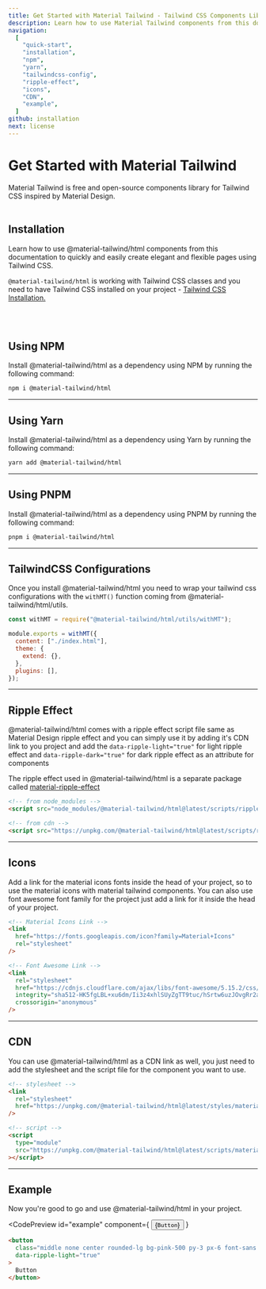 ```yaml
---
title: Get Started with Material Tailwind - Tailwind CSS Components Library
description: Learn how to use Material Tailwind components from this documentation to quickly and easily create elegant and flexible pages using Tailwind CSS.
navigation:
  [
    "quick-start",
    "installation",
    "npm",
    "yarn",
    "tailwindcss-config",
    "ripple-effect",
    "icons",
    "CDN",
    "example",
  ]
github: installation
next: license
---
```


# Get Started with Material Tailwind

<span id="quick-start" className="scroll-mt-48" />
Material Tailwind is free and open-source components library for Tailwind CSS inspired
by Material Design.

<br />
<br />

## Installation

<span id="installation" className="scroll-mt-48" />

Learn how to use @material-tailwind/html components from this documentation to quickly and easily create elegant and flexible pages using Tailwind CSS.

`@material-tailwind/html` is working with Tailwind CSS classes and you need to have Tailwind CSS installed on your project - <a href="https://tailwindcss.com/docs/installation?ref=material-tailwind" target="_blank" className="font-medium hover:text-pink-500 transition-colors">Tailwind CSS Installation.</a>

<br />
<br />

## Using NPM

Install @material-tailwind/html as a dependency using NPM by running the following command:

<span id="npm" className="scroll-mt-48" />

```bash
npm i @material-tailwind/html
```

---

## Using Yarn

Install @material-tailwind/html as a dependency using Yarn by running the following command:

<span id="yarn" className="scroll-mt-48" />

```bash
yarn add @material-tailwind/html
```

---

## Using PNPM

Install @material-tailwind/html as a dependency using PNPM by running the following command:

<span id="pnpm" className="scroll-mt-48" />

```bash
pnpm i @material-tailwind/html
```

---

## TailwindCSS Configurations

<span id="tailwindcss-config" className="scroll-mt-48" />

Once you install @material-tailwind/html you need to wrap your tailwind css configurations with the <Code html>withMT()</Code> function coming from @material-tailwind/html/utils.

```js {1, 3, 9}
const withMT = require("@material-tailwind/html/utils/withMT");

module.exports = withMT({
  content: ["./index.html"],
  theme: {
    extend: {},
  },
  plugins: [],
});
```

---

## Ripple Effect

<span id="ripple-effect" className="scroll-mt-48" />

@material-tailwind/html comes with a ripple effect script file same as Material Design ripple effect and you can simply use it by adding it's CDN link to you project and add the <Code html>data-ripple-light="true"</Code> for light ripple effect and <Code html>data-ripple-dark="true"</Code> for dark ripple effect as an attribute for components

The ripple effect used in @material-tailwind/html is a separate package called <a href="https://www.npmjs.com/package/material-ripple-effects?ref=material-tailwind" target="_blank" className="font-medium hover:text-pink-500 transition-colors">material-ripple-effect</a>

```html
<!-- from node_modules -->
<script src="node_modules/@material-tailwind/html@latest/scripts/ripple.js"></script>

<!-- from cdn -->
<script src="https://unpkg.com/@material-tailwind/html@latest/scripts/ripple.js"></script>
```

---

## Icons

<span id="icons" className="scroll-mt-48" />

Add a link for the material icons fonts inside the head of your project, so to use the material icons with material tailwind components. You can also use font awesome font family for the project just add a link for it inside the head of your project.

```html
<!-- Material Icons Link -->
<link
  href="https://fonts.googleapis.com/icon?family=Material+Icons"
  rel="stylesheet"
/>

<!-- Font Awesome Link -->
<link
  rel="stylesheet"
  href="https://cdnjs.cloudflare.com/ajax/libs/font-awesome/5.15.2/css/all.min.css"
  integrity="sha512-HK5fgLBL+xu6dm/Ii3z4xhlSUyZgTT9tuc/hSrtw6uzJOvgRr2a9jyxxT1ely+B+xFAmJKVSTbpM/CuL7qxO8w=="
  crossorigin="anonymous"
/>
```

---

## CDN

<span id="CDN" className="scroll-mt-48" />

You can use @material-tailwind/html as a CDN link as well, you just need to add the stylesheet and the script file for the component you want to use.

```html
<!-- stylesheet -->
<link
  rel="stylesheet"
  href="https://unpkg.com/@material-tailwind/html@latest/styles/material-tailwind.css"
/>

<!-- script -->
<script
  type="module"
  src="https://unpkg.com/@material-tailwind/html@latest/scripts/material-tailwind.min.js"
></script>
```

---

## Example

Now you're good to go and use @material-tailwind/html in your project.

<CodePreview
  id="example"
  component={
    <button
      className="middle none center rounded-lg bg-pink-500 py-3 px-6 font-sans text-xs font-bold uppercase text-white shadow-md shadow-pink-500/20 transition-all hover:shadow-lg hover:shadow-pink-500/40 focus:opacity-[0.85] focus:shadow-none active:opacity-[0.85] active:shadow-none disabled:pointer-events-none disabled:opacity-50 disabled:shadow-none"
      data-ripple-light="true"
    >
      {`Button`}
    </button>
  }
>
  ```html
  <button
    class="middle none center rounded-lg bg-pink-500 py-3 px-6 font-sans text-xs font-bold uppercase text-white shadow-md shadow-pink-500/20 transition-all hover:shadow-lg hover:shadow-pink-500/40 focus:opacity-[0.85] focus:shadow-none active:opacity-[0.85] active:shadow-none disabled:pointer-events-none disabled:opacity-50 disabled:shadow-none"
    data-ripple-light="true"
  >
    Button
  </button>
  ```
</CodePreview>
